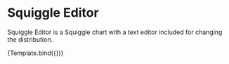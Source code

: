 
<Meta title="Squiggle/SquiggleEditor" component={SquiggleEditor} />


# Squiggle Editor

Squiggle Editor is a Squiggle chart with a text editor included for changing
the distribution.

<Canvas>
  <Story
    name="Normal"
    args={{
      initialSquiggleString: "normal(5,2)",
    }}
  >
    {Template.bind({})}
  </Story>
</Canvas>
